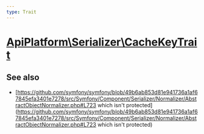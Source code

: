 ```yaml
---
type: Trait
---
```


# [ApiPlatform\Serializer\CacheKeyTrait](/docs/v3.2/reference/Serializer/CacheKeyTrait)

## See also
- [https://github.com/symfony/symfony/blob/49b6ab853d81e941736a1af67845efa3401e7278/src/Symfony/Component/Serializer/Normalizer/AbstractObjectNormalizer.php#L723 which isn't protected](https://github.com/symfony/symfony/blob/49b6ab853d81e941736a1af67845efa3401e7278/src/Symfony/Component/Serializer/Normalizer/AbstractObjectNormalizer.php#L723 which isn't protected)

